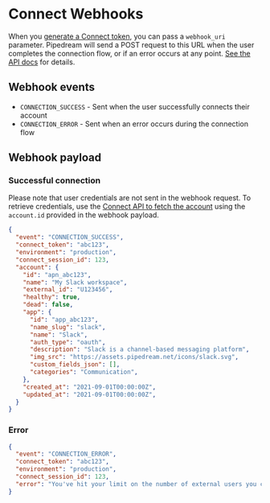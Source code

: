 # Connect Webhooks

When you [generate a Connect token](/connect/managed-auth/quickstart/#generate-a-short-lived-token), you can pass a `webhook_uri` parameter. Pipedream will send a POST request to this URL when the user completes the connection flow, or if an error occurs at any point. [See the API docs](/connect/api#create-a-new-token) for details.

## Webhook events

- `CONNECTION_SUCCESS` - Sent when the user successfully connects their account
- `CONNECTION_ERROR` - Sent when an error occurs during the connection flow

## Webhook payload

### Successful connection

Please note that user credentials are not sent in the webhook request. To retrieve credentials, use the [Connect API to fetch the account](/connect/api#retrieve-account-details-by-id) using the `account.id` provided in the webhook payload.

```json
{
  "event": "CONNECTION_SUCCESS",
  "connect_token": "abc123",
  "environment": "production",
  "connect_session_id": 123,
  "account": {
    "id": "apn_abc123",
    "name": "My Slack workspace",
    "external_id": "U123456",
    "healthy": true,
    "dead": false,
    "app": {
      "id": "app_abc123",
      "name_slug": "slack",
      "name": "Slack",
      "auth_type": "oauth",
      "description": "Slack is a channel-based messaging platform",
      "img_src": "https://assets.pipedream.net/icons/slack.svg",
      "custom_fields_json": [],
      "categories": "Communication",
    },
    "created_at": "2021-09-01T00:00:00Z",
    "updated_at": "2021-09-01T00:00:00Z",
  }
}
```

### Error

```json
{
  "event": "CONNECTION_ERROR",
  "connect_token": "abc123",
  "environment": "production",
  "connect_session_id": 123,
  "error": "You've hit your limit on the number of external users you can connect."
}
```